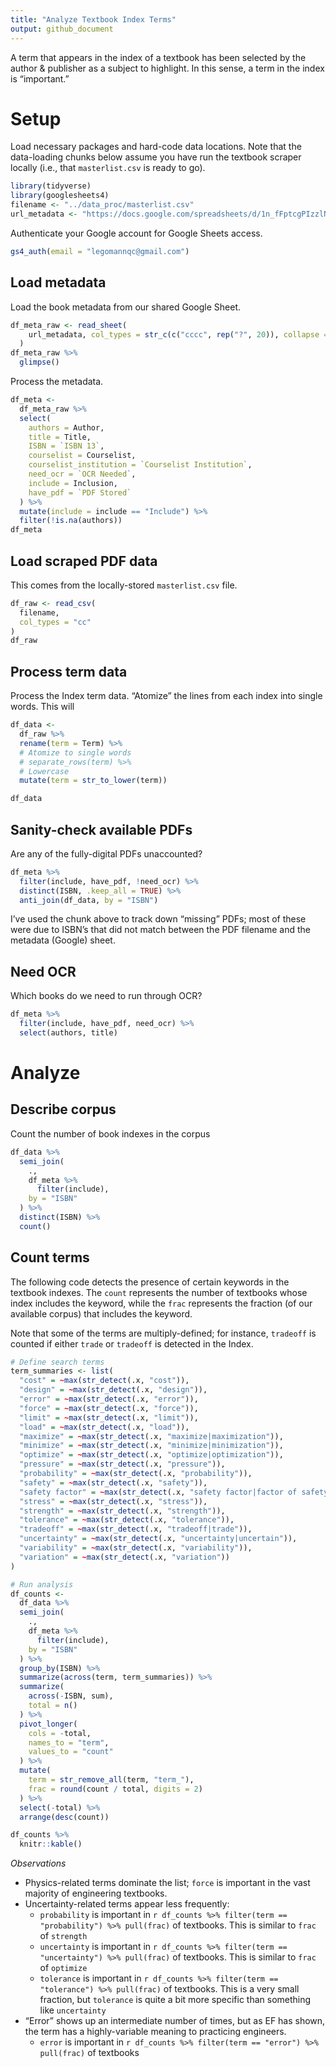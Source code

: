 ```yaml
---
title: "Analyze Textbook Index Terms"
output: github_document
---
```




A term that appears in the index of a textbook has been selected by the author & publisher as a subject to highlight. In this sense, a term in the index is "important."

# Setup

Load necessary packages and hard-code data locations. Note that the data-loading chunks below assume you have run the textbook scraper locally (i.e., that `masterlist.csv` is ready to go).

```r
library(tidyverse)
library(googlesheets4)
filename <- "../data_proc/masterlist.csv"
url_metadata <- "https://docs.google.com/spreadsheets/d/1n_fFptcgPIzzlNYHkUblP_cReWGNo3TKGJ-Bo7W5oA0/edit#gid=0"
```

Authenticate your Google account for Google Sheets access.

```r
gs4_auth(email = "legomannqc@gmail.com")
```

## Load metadata

Load the book metadata from our shared Google Sheet.

```r
df_meta_raw <- read_sheet(
    url_metadata, col_types = str_c(c("cccc", rep("?", 20)), collapse = "")
  )
df_meta_raw %>% 
  glimpse()
```

Process the metadata.

```r
df_meta <- 
  df_meta_raw %>% 
  select(
    authors = Author,
    title = Title,
    ISBN = `ISBN 13`,
    courselist = Courselist,
    courselist_institution = `Courselist Institution`,
    need_ocr = `OCR Needed`,
    include = Inclusion,
    have_pdf = `PDF Stored`
  ) %>% 
  mutate(include = include == "Include") %>% 
  filter(!is.na(authors))
df_meta
```

## Load scraped PDF data

This comes from the locally-stored `masterlist.csv` file.

```r
df_raw <- read_csv(
  filename,
  col_types = "cc"
)
df_raw
```

## Process term data

Process the Index term data. "Atomize" the lines from each index into single words. This will

```r
df_data <- 
  df_raw %>% 
  rename(term = Term) %>% 
  # Atomize to single words
  # separate_rows(term) %>% 
  # Lowercase
  mutate(term = str_to_lower(term))

df_data
```

## Sanity-check available PDFs

Are any of the fully-digital PDFs unaccounted?

```r
df_meta %>% 
  filter(include, have_pdf, !need_ocr) %>% 
  distinct(ISBN, .keep_all = TRUE) %>% 
  anti_join(df_data, by = "ISBN")
```

I've used the chunk above to track down "missing" PDFs; most of these were due to ISBN's that did not match between the PDF filename and the metadata (Google) sheet.

## Need OCR

Which books do we need to run through OCR?

```r
df_meta %>% 
  filter(include, have_pdf, need_ocr) %>% 
  select(authors, title)
```


# Analyze

## Describe corpus

Count the number of book indexes in the corpus

```r
df_data %>% 
  semi_join(
    .,
    df_meta %>% 
      filter(include),
    by = "ISBN"
  ) %>% 
  distinct(ISBN) %>% 
  count()
```

## Count terms

The following code detects the presence of certain keywords in the textbook indexes. The `count` represents the number of textbooks whose index includes the keyword, while the `frac` represents the fraction (of our available corpus) that includes the keyword.

Note that some of the terms are multiply-defined; for instance, `tradeoff` is counted if either `trade` or `tradeoff` is detected in the Index.

```r
# Define search terms
term_summaries <- list(
  "cost" = ~max(str_detect(.x, "cost")),
  "design" = ~max(str_detect(.x, "design")),
  "error" = ~max(str_detect(.x, "error")),
  "force" = ~max(str_detect(.x, "force")),
  "limit" = ~max(str_detect(.x, "limit")),
  "load" = ~max(str_detect(.x, "load")),
  "maximize" = ~max(str_detect(.x, "maximize|maximization")),
  "minimize" = ~max(str_detect(.x, "minimize|minimization")),
  "optimize" = ~max(str_detect(.x, "optimize|optimization")),
  "pressure" = ~max(str_detect(.x, "pressure")),
  "probability" = ~max(str_detect(.x, "probability")),
  "safety" = ~max(str_detect(.x, "safety")),
  "safety factor" = ~max(str_detect(.x, "safety factor|factor of safety")),
  "stress" = ~max(str_detect(.x, "stress")),
  "strength" = ~max(str_detect(.x, "strength")),
  "tolerance" = ~max(str_detect(.x, "tolerance")),
  "tradeoff" = ~max(str_detect(.x, "tradeoff|trade")),
  "uncertainty" = ~max(str_detect(.x, "uncertainty|uncertain")),
  "variability" = ~max(str_detect(.x, "variability")),
  "variation" = ~max(str_detect(.x, "variation"))
)

# Run analysis
df_counts <- 
  df_data %>% 
  semi_join(
    .,
    df_meta %>% 
      filter(include),
    by = "ISBN"
  ) %>% 
  group_by(ISBN) %>% 
  summarize(across(term, term_summaries)) %>% 
  summarize(
    across(-ISBN, sum),
    total = n()
  ) %>% 
  pivot_longer(
    cols = -total,
    names_to = "term",
    values_to = "count"
  ) %>% 
  mutate(
    term = str_remove_all(term, "term_"),
    frac = round(count / total, digits = 2)
  ) %>% 
  select(-total) %>% 
  arrange(desc(count)) 

df_counts %>% 
  knitr::kable()
```

*Observations*

- Physics-related terms dominate the list; `force` is important in the vast majority of engineering textbooks.
- Uncertainty-related terms appear less frequently:
  - `probability` is important in `r df_counts %>% filter(term == "probability") %>% pull(frac)` of textbooks. This is similar to `frac` of `strength`
  - `uncertainty` is important in `r df_counts %>% filter(term == "uncertainty") %>% pull(frac)` of textbooks. This is similar to `frac` of `optimize`
  - `tolerance` is important in `r df_counts %>% filter(term == "tolerance") %>% pull(frac)` of textbooks. This is a very small fraction, but `tolerance` is quite a bit more specific than something like `uncertainty`
- "Error" shows up an intermediate number of times, but as EF has shown, the term has a highly-variable meaning to practicing engineers.
  - `error` is important in `r df_counts %>% filter(term == "error") %>% pull(frac)` of textbooks
